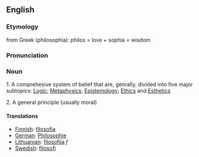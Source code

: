 ==English==
=== Etymology ===

from Greek (philosophia): philos = love + sophia = wisdom

=== Pronunciation ===


=== Noun ===

1.  A comprehesive system of belief that are, genrally, divided into five major subtopics:  [[Logic]]; [[Metaphysics]]; [[Epistemology]]; [[Ethics]] and [[Esthetics]]

2. A general principle (usually moral)

==== Translations ====

*[[Finnish]]: [[filosofia]]
*[[German]]: [[Philosophie]]
*[[Lithuanian]]: [[filosofija]] ''f''
*[[Swedish]]: [[filosofi]]